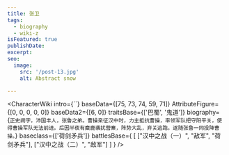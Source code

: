 ```yaml
---
title: 张卫
tags:
  - biography
  - wiki-z
isFeatured: true
publishDate:
excerpt:
seo:
  image:
    src: '/post-13.jpg'
    alt: Abstract snow

---
```



<CharacterWiki
  intro={``}
  baseData={[75, 73, 74, 59, 71]}
  AttributeFigure={[0, 0, 0, 0, 0]}
  baseData2={[6, 0]}
  traitsBase={['巴蜀', '鬼道']}
  biography={`正史阙字，沛国丰人，张鲁之弟。曹操亲征汉中时，力主抵抗曹操，率领军队把守阳平关，使得曹操军队无法前进。后因半夜有麋鹿袭扰营寨，阵势大乱，弃关逃跑。遂随张鲁一同投降曹操。`}
  baseclass={['荷剑矛兵']}
  battlesBase={
    [
      ["汉中之战（一）", "敌军", "荷剑矛兵"],
      ["汉中之战（二）", "敌军"]
    ]
  }
/>

